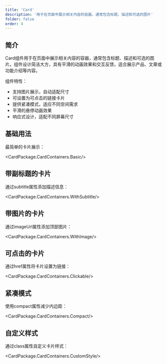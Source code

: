 ```yaml
---
title: 'Card'
description: '用于在页面中展示相关内容的容器，通常包含标题、描述和可选的图片'
folder: false
order: 4
---
```



## 简介

Card组件用于在页面中展示相关内容的容器，通常包含标题、描述和可选的图片。组件设计简洁大方，具有平滑的动画效果和交互反馈，适合展示产品、文章或功能介绍等内容。

组件特性：
- 支持图片展示，自动适配尺寸
- 可设置为可点击的链接卡片
- 提供紧凑模式，适应不同空间需求
- 平滑的悬停动画效果
- 响应式设计，适配不同屏幕尺寸

## 基础用法

最简单的卡片展示：

<CardPackage.CardContainers.Basic/>

## 带副标题的卡片

通过subtitle属性添加描述信息：

<CardPackage.CardContainers.WithSubtitle/>

## 带图片的卡片

通过imageUrl属性添加顶部图片：

<CardPackage.CardContainers.WithImage/>

## 可点击的卡片

通过href属性将卡片设置为链接：

<CardPackage.CardContainers.Clickable/>

## 紧凑模式

使用compact属性减少内边距：

<CardPackage.CardContainers.Compact/>

## 自定义样式

通过class属性自定义卡片样式：

<CardPackage.CardContainers.CustomStyle/> 
